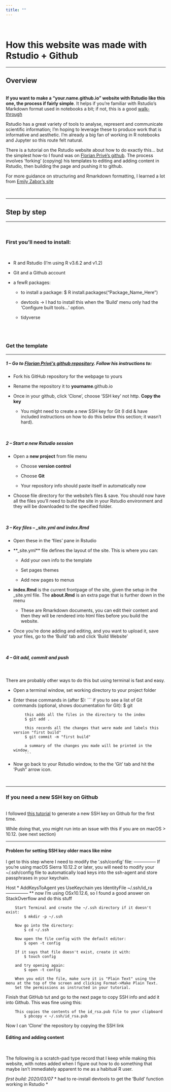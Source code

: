```yaml
---
title: ""
---
```

<br>

# How this website was made with Rstudio + Github

***

## Overview  
<br>
**If you want to make a "your.name.github.io" website with Rstudio like this one, the process if fairly simple**. It helps if you're familiar with Rstudio's Markdown format used in notebooks a bit; if not, this is a good [walk-through](https://seb951.github.io/rmarkdown_workshop/Rmarkdown/rmarkdown_main.html)  

Rstudio has a great variety of tools to analyse, represent and communicate scientific information; 
I'm hoping to leverage these to produce work that is  informative and aesthetic. I'm already a big fan of working in R notebooks and Jupyter so this route felt natural.


There is a tutorial on the Rstudio website about how to do exactly this... but the simplest how-to I found was on [Florian Privé's github](https://github.com/privefl/rmarkdown-website-template#make-your-website-with-r-markdown-in-minutes).  The process involves 'forking' (copying) his templates to editing and adding content in Rstudio, then building the page and pushing it to github.

For more guidance on structuring and Rmarkdown formatting, I learned a lot from [Emily Zabor's site](https://www.emilyzabor.com/tutorials/rmarkdown_websites_tutorial.html#personal_websites)
<br>

<br>

***
## Step by step  
***
<br>

###  **First you'll need to install**:
<br>

  +  R and Rstudio (I'm using R v3.6.2 and v1.2)  
  
  +  Git and a Github account  
  
  +  a fewR packages:  
  
      *  to install a package: $ R install.packages("Package_Name_Here")  
  
      *  devtools -> I had to install this when the 'Build' menu only had the 'Configure built tools...' option.  
  
      *  tidyverse  
<br>

<br>

### **Get the template**
***
  


##### **1 -- Go to [Florian Privé's github repository](https://github.com/privefl/rmarkdown-website-template#make-your-website-with-r-markdown-in-minutes).**  Follow his instructions to:

+ Fork his GitHub repository for the webpage to yours

+ Rename the repository it to **yourname**.github.io 
  
+ Once in your github, click ‘Clone’, choose ‘SSH key’ not http. **Copy the key**

  * You might need to create a new SSH key for Git (I did & have included instructions on how to do this below this section; it wasn't hard).
  <br>  
  
  <br>  

##### **2 -- Start a new Rstudio session**
  
  + Open a **new project** from file menu
  
    * Choose **version control**  
  
    * Choose **Git**
  
    * Your repository info should paste itself in automatically now <p>  
  
  + Choose file directory for the website's files & save.
  You should now have all the files you'll need to build the site in your Rstudio environment and they will be downloaded to the specified folder.

<br>  
  
#####  **3 -- Key files** --  *\_site.yml* and *index.Rmd*

  + Open these in the 'files' pane in Rstudio
  
  + **_site.yml** file defines the layout of the site. This is where you can:
  
    * Add your own info to the template
    
    * Set pages themes  
  
    * Add new pages to menus  <p>  <p>
    
    
  + **index.Rmd** is the current frontpage of the site, given the setup in the _site.yml file. The **about.Rmd** is an extra page that is further down in the menu
    
    * These are Rmarkdown documents, you can edit their content and then they will be rendered into html files before you build the website.<p>
    
  *  Once you're done adding and editing, and you want to upload it, save your files, go to the 'Build' tab and click 'Build Website'
  
  
  
<br>  

##### **4 -- Git add, commit and push**
<br>  

There are probably other ways to do this but using terminal is fast and easy.  

* Open a terminal window, set working directory to your project folder

* Enter these commands in (after $):
          ```
           if you to see a list of Git commands (optional, shows documentation for Git):
           $ git
           
           this adds all the files in the directory to the index
           $ git add .
           
           this records all the changes that were made and labels this version "first build"
           $ git commit -m "first build"
           
           a summary of the changes you made will be printed in the window.
           ```
* Now go back to your Rstudio window, to the the 'Git' tab and hit the 'Push" arrow icon.
<br>  

<br>  
  
***  
### If you need a new SSH key on Github  
<br>
I followed [this tutorial](https://help.github.com/en/github/authenticating-to-github/generating-a-new-ssh-key-and-adding-it-to-the-ssh-agent) to generate a new SSH key on Github for the first time.

While doing that, you might run into an issue with this if you are on macOS > 10.12. (see next section)
<br>  
  
***
#### Problem for setting SSH key older macs like mine

I get to this step where I need to modify the ‘.ssh/config’ file:
—————
If you're using macOS Sierra 10.12.2 or later, you will need to modify your ~/.ssh/config file to automatically load keys into the ssh-agent and store passphrases in your keychain.

Host *
  AddKeysToAgent yes
  UseKeychain yes
  IdentityFile ~/.ssh/id_ra
—————
** now I’m using OSx10.12.6, so I found a good answer on StackOverflow and do this stuff
    
        Start Terminal and create the ~/.ssh directory if it doesn't exist:
        	$ mkdir -p ~/.ssh
        
        Now go into the directory:
        	$ cd ~/.ssh
        
        Now open the file config with the default editor:
        	$ open -t config
        
        If it says that file doesn't exist, create it with:
        	$ touch config
        
        and try opening again:
         	$ open -t config
        
        When you edit the file, make sure it is "Plain Text" using the menu at the top of the screen and clicking Format->Make Plain Text.
        Set the permissions as instructed in your tutorial.

Finish that GitHub tut and go to the next page to copy SSH info and add it into Github.
This was fine using this:

    	This copies the contents of the id_rsa.pub file to your clipboard
        	$ pbcopy < ~/.ssh/id_rsa.pub
    
Now I can ‘Clone’ the repository by copying the SSH link
		
		
		
#### **Editing and adding content**
<br>

The following is a scratch-pad type record that I keep while making this website, with notes added when I figure out how to do something that maybe isn't immediately apparent to me as a habitual R user.

*first build: 2020/03/07*
*  had to re-install devtools to get the 'Build' function working in Rstudio
*  
